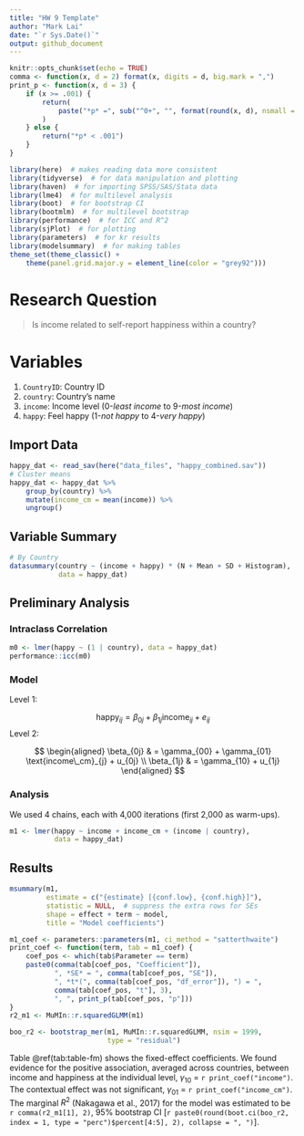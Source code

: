 ```yaml
---
title: "HW 9 Template"
author: "Mark Lai"
date: "`r Sys.Date()`"
output: github_document
---
```


```r
knitr::opts_chunk$set(echo = TRUE)
comma <- function(x, d = 2) format(x, digits = d, big.mark = ",")
print_p <- function(x, d = 3) {
    if (x >= .001) {
        return(
            paste("*p* =", sub("^0+", "", format(round(x, d), nsmall = d)))
        )
    } else {
        return("*p* < .001")
    }
}
```

```r
library(here)  # makes reading data more consistent
library(tidyverse)  # for data manipulation and plotting
library(haven)  # for importing SPSS/SAS/Stata data
library(lme4)  # for multilevel analysis
library(boot)  # for bootstrap CI
library(bootmlm)  # for multilevel bootstrap
library(performance)  # for ICC and R^2
library(sjPlot)  # for plotting
library(parameters)  # for kr results
library(modelsummary)  # for making tables
theme_set(theme_classic() +
    theme(panel.grid.major.y = element_line(color = "grey92")))
```

# Research Question

> Is income related to self-report happiness within a country?

# Variables

1. `CountryID`: Country ID
2. `country`: Country's name
3. `income`: Income level (0-_least income_ to 9-_most income_)
4. `happy`: Feel happy (1-_not happy_ to 4-_very happy_)

## Import Data

```r
happy_dat <- read_sav(here("data_files", "happy_combined.sav"))
# Cluster means
happy_dat <- happy_dat %>%
    group_by(country) %>%
    mutate(income_cm = mean(income)) %>%
    ungroup()
```

## Variable Summary

```r
# By Country
datasummary(country ~ (income + happy) * (N + Mean + SD + Histogram),
            data = happy_dat)
```

## Preliminary Analysis

### Intraclass Correlation

```r
m0 <- lmer(happy ~ (1 | country), data = happy_dat)
performance::icc(m0)
```

### Model

Level 1:

$$\text{happy}_{ij} = \beta_{0j} + \beta_{1j} \text{income}_{ij} + e_{ij}$$
Level 2:

$$
  \begin{aligned}
    \beta_{0j} & = \gamma_{00} + \gamma_{01} \text{income\_cm}_{j} + u_{0j}     \\
    \beta_{1j} & = \gamma_{10} + u_{1j}
  \end{aligned}
$$

### Analysis

We used 4 chains, each with 4,000 iterations (first 2,000 as warm-ups). 

```r
m1 <- lmer(happy ~ income + income_cm + (income | country),
           data = happy_dat)
```

## Results

```r
msummary(m1,
         estimate = c("{estimate} [{conf.low}, {conf.high}]"),
         statistic = NULL,  # suppress the extra rows for SEs
         shape = effect + term ~ model,
         title = "Model coefficients")
```

```r
m1_coef <- parameters::parameters(m1, ci_method = "satterthwaite")
print_coef <- function(term, tab = m1_coef) {
    coef_pos <- which(tab$Parameter == term)
    paste0(comma(tab[coef_pos, "Coefficient"]),
           ", *SE* = ", comma(tab[coef_pos, "SE"]),
           ", *t*(", comma(tab[coef_pos, "df_error"]), ") = ",
           comma(tab[coef_pos, "t"], 3),
           ", ", print_p(tab[coef_pos, "p"]))
}
r2_m1 <- MuMIn::r.squaredGLMM(m1)
```

```r
boo_r2 <- bootstrap_mer(m1, MuMIn::r.squaredGLMM, nsim = 1999,
                        type = "residual")
```

Table\ \@ref(tab:table-fm) shows the fixed-effect coefficients. We found evidence for the positive association, averaged across countries, between income and happiness at the individual level, $\gamma_{10}$ = `r print_coef("income")`. The contextual effect was not significant, $\gamma_{01}$ = `r print_coef("income_cm")`. The marginal $R^2$ (Nakagawa et al., 2017) for the model was estimated to be `r comma(r2_m1[1], 2)`, 95% bootstrap CI [`r paste0(round(boot.ci(boo_r2, index = 1, type = "perc")$percent[4:5], 2), collapse = ", ")`].